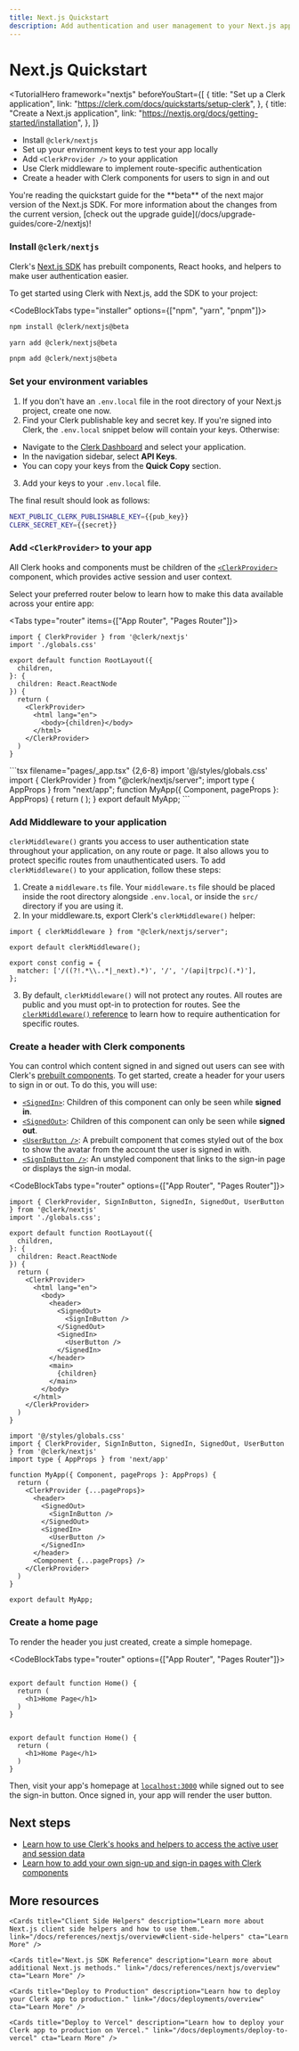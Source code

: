 ---
title: Next.js Quickstart
description: Add authentication and user management to your Next.js app with Clerk.
---

# Next.js Quickstart

<TutorialHero
  framework="nextjs"
  beforeYouStart={[
    {
      title: "Set up a Clerk application",
      link: "https://clerk.com/docs/quickstarts/setup-clerk",
    },
    {
      title: "Create a Next.js application",
      link: "https://nextjs.org/docs/getting-started/installation",
    },
  ]}
>

- Install `@clerk/nextjs`
- Set up your environment keys to test your app locally
- Add `<ClerkProvider />` to your application
- Use Clerk middleware to implement route-specific authentication
- Create a header with Clerk components for users to sign in and out

</TutorialHero>

<Callout type='info'>
  You're reading the quickstart guide for the **beta** of the next major version of the Next.js SDK. For more information about the changes from the current version, [check out the upgrade guide](/docs/upgrade-guides/core-2/nextjs)!
</Callout>

<Steps>

### Install `@clerk/nextjs`

Clerk's [Next.js SDK](/docs/references/nextjs/overview) has prebuilt components, React hooks, and helpers to make user authentication easier.

To get started using Clerk with Next.js, add the SDK to your project:

<CodeBlockTabs type="installer" options={["npm", "yarn", "pnpm"]}>
  ```bash filename="terminal"
  npm install @clerk/nextjs@beta
  ```

```bash filename="terminal"
yarn add @clerk/nextjs@beta
```

```bash filename="terminal"
pnpm add @clerk/nextjs@beta
```

</CodeBlockTabs>

### Set your environment variables

1. If you don't have an `.env.local` file in the root directory of your Next.js project, create one now.
2. Find your Clerk publishable key and secret key. If you're signed into Clerk, the `.env.local` snippet below will contain your keys. Otherwise:
  - Navigate to the [Clerk Dashboard](https://dashboard.clerk.com/last-active?path=api-keys) and select your application.
  - In the navigation sidebar, select **API Keys**.
  - You can copy your keys from the **Quick Copy** section.
3. Add your keys to your `.env.local` file.

The final result should look as follows:

  <InjectKeys>

  ```sh filename=".env.local"
  NEXT_PUBLIC_CLERK_PUBLISHABLE_KEY={{pub_key}}
  CLERK_SECRET_KEY={{secret}}
  ```

  </InjectKeys>

### Add `<ClerkProvider>` to your app

All Clerk hooks and components must be children of the [`<ClerkProvider>`](/docs/components/clerk-provider) component, which provides active session and user context.

Select your preferred router below to learn how to make this data available across your entire app:

<Tabs type="router" items={["App Router", "Pages Router"]}>
  <Tab>
  ```tsx filename="app/layout.tsx" {1,10-14}
  import { ClerkProvider } from '@clerk/nextjs'
  import './globals.css'

  export default function RootLayout({
    children,
  }: {
    children: React.ReactNode
  }) {
    return (
      <ClerkProvider>
        <html lang="en">
          <body>{children}</body>
        </html>
      </ClerkProvider>
    )
  }
  ```
  </Tab>

  <Tab>
  ```tsx filename="pages/_app.tsx" {2,6-8}
    import '@/styles/globals.css'
    import { ClerkProvider } from "@clerk/nextjs/server";
    import type { AppProps } from "next/app";
    function MyApp({ Component, pageProps }: AppProps) {
      return (
        <ClerkProvider {...pageProps}>
          <Component {...pageProps} />
        </ClerkProvider>
      );
    }
    export default MyApp;
  ```
  </Tab>
</Tabs>

### Add Middleware to your application

`clerkMiddleware()` grants you access to user authentication state throughout your application, on any route or page. It also allows you to protect specific routes from unauthenticated users. To add `clerkMiddleware()` to your application, follow these steps:

1. Create a `middleware.ts` file. Your `middleware.ts` file should be placed inside the root directory alongside `.env.local`, or inside the `src/` directory if you are using it.
2. In your middleware.ts, export Clerk's `clerkMiddleware()` helper:
  ```tsx filename="middleware.ts"
  import { clerkMiddleware } from "@clerk/nextjs/server";

  export default clerkMiddleware();

  export const config = {
    matcher: ['/((?!.*\\..*|_next).*)', '/', '/(api|trpc)(.*)'],
  };
  ```
3. By default, `clerkMiddleware()` will not protect any routes. All routes are public and you must opt-in to protection for routes. See the [`clerkMiddleware()` reference](/docs/references/nextjs/clerk-middleware) to learn how to require authentication for specific routes.

### Create a header with Clerk components

You can control which content signed in and signed out users can see with Clerk's [prebuilt components](/docs/components/overview). To get started, create a header for your users to sign in or out. To do this, you will use:

- [`<SignedIn>`](/docs/components/control/signed-in): Children of this component can only be seen while **signed in**.
- [`<SignedOut>`](/docs/components/control/signed-out): Children of this component can only be seen while **signed out**.
- [`<UserButton />`](/docs/components/user/user-button): A prebuilt component that comes styled out of the box to show the avatar from the account the user is signed in with.
- [`<SignInButton />`](/docs/components/unstyled/sign-in-button): An unstyled component that links to the sign-in page or displays the sign-in modal.

<CodeBlockTabs type="router" options={["App Router", "Pages Router"]}>
```tsx filename="app/layout.tsx" {13-20}
import { ClerkProvider, SignInButton, SignedIn, SignedOut, UserButton } from '@clerk/nextjs'
import './globals.css';

export default function RootLayout({
  children,
}: {
  children: React.ReactNode
}) {
  return (
    <ClerkProvider>
      <html lang="en">
        <body>
          <header>
            <SignedOut>
              <SignInButton />
            </SignedOut>
            <SignedIn>
              <UserButton />
            </SignedIn>
          </header>
          <main>
            {children}
          </main>
        </body>
      </html>
    </ClerkProvider>
  )
}
```
```tsx filename="pages/_app.tsx" {8-15}
import '@/styles/globals.css'
import { ClerkProvider, SignInButton, SignedIn, SignedOut, UserButton } from '@clerk/nextjs'
import type { AppProps } from 'next/app'

function MyApp({ Component, pageProps }: AppProps) {
  return (
    <ClerkProvider {...pageProps}>
      <header>
        <SignedOut>
          <SignInButton />
        </SignedOut>
        <SignedIn>
          <UserButton />
        </SignedIn>
      </header>
      <Component {...pageProps} />
    </ClerkProvider>
  )
}

export default MyApp;
```
</CodeBlockTabs>

### Create a home page

To render the header you just created, create a simple homepage.

<CodeBlockTabs type="router" options={["App Router", "Pages Router"]}>
```tsx filename="app/page.tsx"

export default function Home() {
  return (
    <h1>Home Page</h1>
  )
}
```

```tsx filename="pages/index.tsx"

export default function Home() {
  return (
    <h1>Home Page</h1>
  )
}
```
</CodeBlockTabs>

Then, visit your app's homepage at [`localhost:3000`](http://localhost:3000) while signed out to see the sign-in button. Once signed in, your app will render the user button.

</Steps>

## Next steps

- [Learn how to use Clerk's hooks and helpers to access the active user and session data](/docs/references/nextjs/read-session-data)
- [Learn how to add your own sign-up and sign-in pages with Clerk components](/docs/references/nextjs/custom-signup-signin-pages)

## More resources

<div className="container mx-auto my-4">
  <div className="grid grid-cols-1 gap-6 md:grid-cols-2">
<Cards title="Clerk + Next.js App Router Demo" description="See an example application that demonstrates user authentication, and session and organization management." link="/docs/references/nextjs/custom-signup-signin-pages" cta="Learn More" />

<Cards title="Clerk + Next.js Pages Router Demo" description="See an example application that demonstrates user authentication, and session and organization management." link="/docs/references/nextjs/custom-signup-signin-pages" cta="Learn More" />

    <Cards title="Client Side Helpers" description="Learn more about Next.js client side helpers and how to use them." link="/docs/references/nextjs/overview#client-side-helpers" cta="Learn More" />

    <Cards title="Next.js SDK Reference" description="Learn more about additional Next.js methods." link="/docs/references/nextjs/overview" cta="Learn More" />

    <Cards title="Deploy to Production" description="Learn how to deploy your Clerk app to production." link="/docs/deployments/overview" cta="Learn More" />

    <Cards title="Deploy to Vercel" description="Learn how to deploy your Clerk app to production on Vercel." link="/docs/deployments/deploy-to-vercel" cta="Learn More" />
  </div>
</div>
